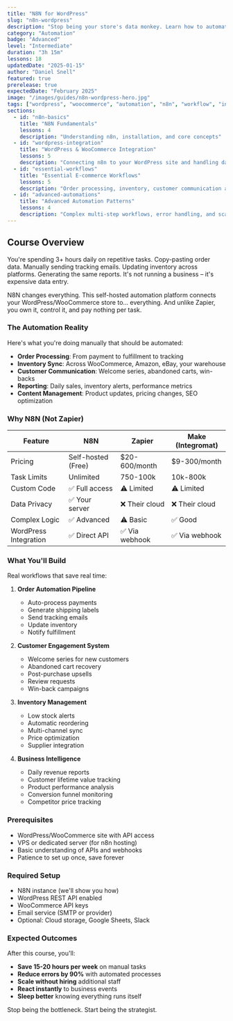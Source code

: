 ```yaml
---
title: "N8N for WordPress"
slug: "n8n-wordpress"
description: "Stop being your store's data monkey. Learn how to automate everything with n8n - from order processing to customer communication to inventory management."
category: "Automation"
badge: "Advanced"
level: "Intermediate"
duration: "3h 15m"
lessons: 18
updatedDate: "2025-01-15"
author: "Daniel Snell"
featured: true
prerelease: true
expectedDate: "February 2025"
image: "/images/guides/n8n-wordpress-hero.jpg"
tags: ["wordpress", "woocommerce", "automation", "n8n", "workflow", "integration"]
sections:
  - id: "n8n-basics"
    title: "N8N Fundamentals"
    lessons: 4
    description: "Understanding n8n, installation, and core concepts"
  - id: "wordpress-integration"
    title: "WordPress & WooCommerce Integration"
    lessons: 5
    description: "Connecting n8n to your WordPress site and handling data"
  - id: "essential-workflows"
    title: "Essential E-commerce Workflows"
    lessons: 5
    description: "Order processing, inventory, customer communication automations"
  - id: "advanced-automations"
    title: "Advanced Automation Patterns"
    lessons: 4
    description: "Complex multi-step workflows, error handling, and scaling"
---
```


## Course Overview

You're spending 3+ hours daily on repetitive tasks. Copy-pasting order data. Manually sending tracking emails. Updating inventory across platforms. Generating the same reports. It's not running a business – it's expensive data entry.

N8N changes everything. This self-hosted automation platform connects your WordPress/WooCommerce store to... everything. And unlike Zapier, you own it, control it, and pay nothing per task.

### The Automation Reality

Here's what you're doing manually that should be automated:
- **Order Processing**: From payment to fulfillment to tracking
- **Inventory Sync**: Across WooCommerce, Amazon, eBay, your warehouse
- **Customer Communication**: Welcome series, abandoned carts, win-backs
- **Reporting**: Daily sales, inventory alerts, performance metrics
- **Content Management**: Product updates, pricing changes, SEO optimization

### Why N8N (Not Zapier)

| Feature | N8N | Zapier | Make (Integromat) |
|---------|-----|--------|-------------------|
| Pricing | Self-hosted (Free) | $20-600/month | $9-300/month |
| Task Limits | Unlimited | 750-100k | 10k-800k |
| Custom Code | ✅ Full access | ⚠️ Limited | ⚠️ Limited |
| Data Privacy | ✅ Your server | ❌ Their cloud | ❌ Their cloud |
| Complex Logic | ✅ Advanced | ⚠️ Basic | ✅ Good |
| WordPress Integration | ✅ Direct API | ✅ Via webhook | ✅ Via webhook |

### What You'll Build

Real workflows that save real time:

1. **Order Automation Pipeline**
   - Auto-process payments
   - Generate shipping labels
   - Send tracking emails
   - Update inventory
   - Notify fulfillment

2. **Customer Engagement System**
   - Welcome series for new customers
   - Abandoned cart recovery
   - Post-purchase upsells
   - Review requests
   - Win-back campaigns

3. **Inventory Management**
   - Low stock alerts
   - Automatic reordering
   - Multi-channel sync
   - Price optimization
   - Supplier integration

4. **Business Intelligence**
   - Daily revenue reports
   - Customer lifetime value tracking
   - Product performance analysis
   - Conversion funnel monitoring
   - Competitor price tracking

### Prerequisites

- WordPress/WooCommerce site with API access
- VPS or dedicated server (for n8n hosting)
- Basic understanding of APIs and webhooks
- Patience to set up once, save forever

### Required Setup

- N8N instance (we'll show you how)
- WordPress REST API enabled
- WooCommerce API keys
- Email service (SMTP or provider)
- Optional: Cloud storage, Google Sheets, Slack

### Expected Outcomes

After this course, you'll:
- **Save 15-20 hours per week** on manual tasks
- **Reduce errors by 90%** with automated processes
- **Scale without hiring** additional staff
- **React instantly** to business events
- **Sleep better** knowing everything runs itself

Stop being the bottleneck. Start being the strategist.